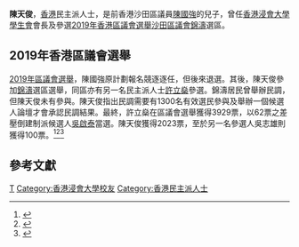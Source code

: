 '''陳天俊'''，[[香港|香港]]民主派人士，是前香港沙田區議員[[陳國強_(前沙田區議員)|陳國強]]的兒子，曾任[[香港浸會大學學生會|香港浸會大學學生會]]會長及參選[[2019年香港區議會選舉|2019年香港區議會選舉]][[沙田區議會|沙田區議會]][[錦濤|錦濤]]選區。

==2019年香港區議會選舉==
[[2019年區議會選舉|2019年區議會選舉]]，陳國強原計劃報名競逐逐任，但後來退選。其後，陳天俊參加[[錦濤|錦濤]]選區選舉，同區亦有另一名民主派人士[[許立燊|許立燊]]參選。錦濤居民曾舉辦民調，但陳天俊未有參與。陳天俊指出民調需要有1300名有效選民參與及舉辦一個候選人論壇才會承認民調結果。最終，許立燊在區議會選舉獲得3929票，以62票之差壓倒建制派候選人[[吳啟泰|吳啟泰]]當選。陳天俊獲得2023票，至於另一名參選人吳志雄則獲得100票。<ref>{{cite news |title=代父從軍？ 陳國強屢遭DQ 兒子陳天俊擬參選 否認Plan B |date=2019-09-28 |work=香港獨立媒體 |url=https://www.inmediahk.net/node/1067512 |accessdate=2020-08-01 |archive-date=2019-12-03 |archive-url=https://web.archive.org/web/20191203012745/https://www.inmediahk.net/node/1067512 |dead-url=no }}</ref><ref>{{cite news |title=沙田錦濤區民主派內訌 許立燊被指「反口」參選 |date=2019-10-25 |work=香港獨立媒體 |url=http://www.inmediahk.net/node/1068161 |accessdate=2020-08-01 |archive-date=2020-04-21 |archive-url=https://web.archive.org/web/20200421183815/http://www.inmediahk.net/node/1068161 |dead-url=no }}</ref><ref>{{cite news |title=【11.24區選】沙田錦濤避過「攬炒」 許立燊當選 |date=2019-11-25 |work=香港獨立媒體 |url=https://www.inmediahk.net/node/1068934 |accessdate=2020-08-01 |archive-date=2020-07-15 |archive-url=https://web.archive.org/web/20200715091507/http://www.inmediahk.net/node/1068934 |dead-url=no }}</ref>

==參考文獻==
{{reflist}}

{{DEFAULTSORT:Chan}}
[[Category:陳姓|T]]
[[Category:香港浸會大學校友|Category:香港浸會大學校友]]
[[Category:香港民主派人士|Category:香港民主派人士]]